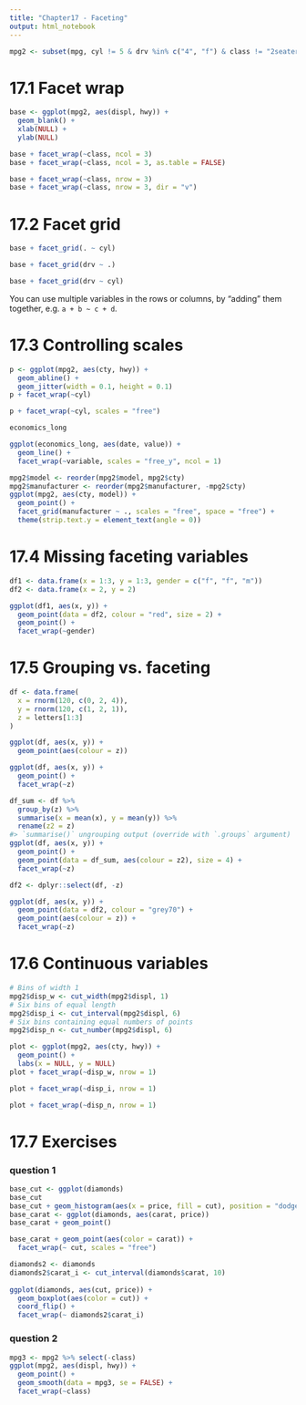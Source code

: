 ---
title: "Chapter17 - Faceting"
output: html_notebook
---

```{r}
mpg2 <- subset(mpg, cyl != 5 & drv %in% c("4", "f") & class != "2seater")
```

# 17.1 Facet wrap

```{r}
base <- ggplot(mpg2, aes(displ, hwy)) + 
  geom_blank() + 
  xlab(NULL) + 
  ylab(NULL)

base + facet_wrap(~class, ncol = 3)
base + facet_wrap(~class, ncol = 3, as.table = FALSE)
```

```{r}
base + facet_wrap(~class, nrow = 3)
base + facet_wrap(~class, nrow = 3, dir = "v")
```

# 17.2 Facet grid

```{r}
base + facet_grid(. ~ cyl)
```

```{r}
base + facet_grid(drv ~ .)
```

```{r}
base + facet_grid(drv ~ cyl)
```

You can use multiple variables in the rows or columns, by “adding” them together, e.g. `a + b ~ c + d`.

# 17.3 Controlling scales

```{r}
p <- ggplot(mpg2, aes(cty, hwy)) + 
  geom_abline() +
  geom_jitter(width = 0.1, height = 0.1) 
p + facet_wrap(~cyl)
```

```{r}
p + facet_wrap(~cyl, scales = "free")
```



```{r}
economics_long

ggplot(economics_long, aes(date, value)) + 
  geom_line() + 
  facet_wrap(~variable, scales = "free_y", ncol = 1)
```

```{r}
mpg2$model <- reorder(mpg2$model, mpg2$cty)
mpg2$manufacturer <- reorder(mpg2$manufacturer, -mpg2$cty)
ggplot(mpg2, aes(cty, model)) + 
  geom_point() + 
  facet_grid(manufacturer ~ ., scales = "free", space = "free") +
  theme(strip.text.y = element_text(angle = 0))
```

# 17.4 Missing faceting variables

```{r}
df1 <- data.frame(x = 1:3, y = 1:3, gender = c("f", "f", "m"))
df2 <- data.frame(x = 2, y = 2)

ggplot(df1, aes(x, y)) + 
  geom_point(data = df2, colour = "red", size = 2) + 
  geom_point() + 
  facet_wrap(~gender)
```

# 17.5 Grouping vs. faceting

```{r}
df <- data.frame(
  x = rnorm(120, c(0, 2, 4)),
  y = rnorm(120, c(1, 2, 1)),
  z = letters[1:3]
)

ggplot(df, aes(x, y)) + 
  geom_point(aes(colour = z))
```

```{r}
ggplot(df, aes(x, y)) + 
  geom_point() + 
  facet_wrap(~z)
```

```{r}
df_sum <- df %>% 
  group_by(z) %>% 
  summarise(x = mean(x), y = mean(y)) %>%
  rename(z2 = z)
#> `summarise()` ungrouping output (override with `.groups` argument)
ggplot(df, aes(x, y)) + 
  geom_point() + 
  geom_point(data = df_sum, aes(colour = z2), size = 4) + 
  facet_wrap(~z)
```



```{r}
df2 <- dplyr::select(df, -z)

ggplot(df, aes(x, y)) + 
  geom_point(data = df2, colour = "grey70") +
  geom_point(aes(colour = z)) + 
  facet_wrap(~z)
```

# 17.6 Continuous variables

```{r}
# Bins of width 1
mpg2$disp_w <- cut_width(mpg2$displ, 1)
# Six bins of equal length
mpg2$disp_i <- cut_interval(mpg2$displ, 6)
# Six bins containing equal numbers of points
mpg2$disp_n <- cut_number(mpg2$displ, 6)

plot <- ggplot(mpg2, aes(cty, hwy)) +
  geom_point() +
  labs(x = NULL, y = NULL)
plot + facet_wrap(~disp_w, nrow = 1)

plot + facet_wrap(~disp_i, nrow = 1)

plot + facet_wrap(~disp_n, nrow = 1)
```

# 17.7 Exercises

### question 1
```{r}
base_cut <- ggplot(diamonds)
base_cut
base_cut + geom_histogram(aes(x = price, fill = cut), position = "dodge")
base_carat <- ggplot(diamonds, aes(carat, price))
base_carat + geom_point()
```

```{r}
base_carat + geom_point(aes(color = carat)) +
  facet_wrap(~ cut, scales = "free")
```

```{r}
diamonds2 <- diamonds
diamonds2$carat_i <- cut_interval(diamonds$carat, 10)
  
ggplot(diamonds, aes(cut, price)) +
  geom_boxplot(aes(color = cut)) +
  coord_flip() +
  facet_wrap(~ diamonds2$carat_i)
```



### question 2

```{r}
mpg3 <- mpg2 %>% select(-class)
ggplot(mpg2, aes(displ, hwy)) +
  geom_point() +
  geom_smooth(data = mpg3, se = FALSE) +
  facet_wrap(~class)
```

